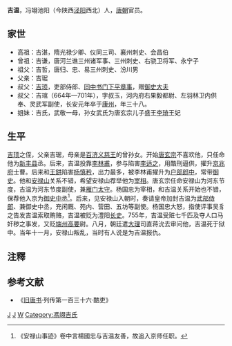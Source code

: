 '''吉温'''{{BD||？|755年||catIdx=J}}，冯翊池阳（今陕西[[泾阳|泾阳]]西北）人，[[唐朝|唐朝]]官员。

==家世==
* 高祖：吉湛，隋光禄少卿、仪同三司、襄州刺史、会昌伯
* 曾祖：吉谦，唐河兰谯三州诸军事、三州刺史、右骁卫将军、永宁子
* 祖父：吉哲，唐归、忠、易三州刺史、汾川男
* 父亲：吉琚
* 叔父：[[吉顼|吉顼]]，吏部侍郎、[[同中书门下平章事|同中书门下平章事]]，赠[[御史大夫|御史大夫]]
* 叔父：吉琯（664年—701年），字叔玉，河内府右果毅都尉、左羽林卫内供奉、灵武军副使，长安元年卒于[[康州|康州]]，年三十八。
* 姐妹：吉氏，武敬一母，孙女武氏为唐玄宗儿子盛王[[李琦_(盛王)|李琦]]王妃

==生平 ==
[[吉顼|吉顼]]之侄，父亲吉琚，母亲是[[百济|百济]][[义慈王|义慈王]]的曾孙女。开始[[唐玄宗|唐玄宗]]不喜欢他，只任命他为[[新丰县_(漢朝)|新丰县]]丞。后来，吉温投靠[[李林甫|李林甫]]，参与陷害[[李适之|李适之]]，用酷刑逼供，擢升[[京兆府|京兆府]]士曹。后来和[[王鉷|王鉷]]陷害[[杨慎矜|杨慎矜]]，出力最多，被李林甫擢升为[[户部|户部]][[郎中|郎中]]，常带[[御史|御史]]。他和[[安禄山|安禄山]]关系不错，希望安禄山荐举他为[[宰相|宰相]]。唐玄宗任命安禄山为河东节度，吉温为河东节度副使，兼[[雁门|雁门]][[太守|太守]]。杨国忠为宰相，和吉温关系开始也不错，保荐他入京为[[御史中丞|御史中丞]]<ref>《安禄山事迹》卷中言楊國忠与吉温友善，故追入京师任职。</ref>。后来，见安禄山入朝时，奏请皇帝加封吉温为[[兵部|武部]][[侍郎|侍郎]]、兼御史中丞，充闲厩、苑内、营田、五坊等副使。杨国忠大怒，指使评事吴豸之告发吉温索取贿赂，吉温被贬为澧阳[[长史|长史]]。755年，吉温受赃七千匹及夺人口马奸秽之事发，又贬[[端州|端州]][[高要|高要]]尉。八月，朝廷遣[[大理|大理]]司直蒋沇去审问他，吉温死于狱中。当年十一月，安禄山叛乱，当时有人说是为吉温报仇。

==注釋==
{{reflist}}
==参考文献==
*《[[旧唐书|旧唐书]]·列传第一百三十六·酷吏》

[[Category:唐朝官员|J]]
[[Category:监禁期间死亡的唐朝人|J]]
[[Category:吉姓|W]]
[[Category:馮翊吉氏|Category:馮翊吉氏]]
